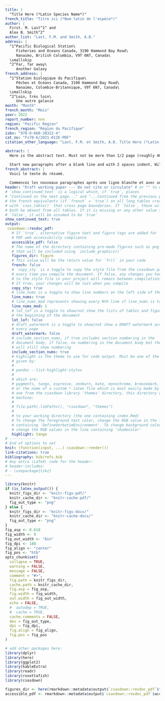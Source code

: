 ```yaml
---
title: |
  "Title Here (*Latin Species Name*)"
french_title: "Titre ici (*Nom latin de l'espèce*)"
author: |
  First. M. Last^1^ and
  Alex B. Smith^2^
author_list: "Last, F.M. and Smith, A.B."
address: |
  ^1^Pacific Biological Station\
     Fisheries and Oceans Canada, 3190 Hammond Bay Road\
     Nanaimo, British Columbia, V9T 6N7, Canada\
  \smallskip
  ^2^Far, far away\
     Another Galaxy
french_address: |
  ^1^Station biologique du Pacifique\
     Pêches et Océans Canada, 3190 Hammond Bay Road\
     Nanaimo, Colombie-Britannique, V9T 6N7, Canada\
  \smallskip
  ^2^Loin, très loin\
     Une autre galaxie
month: "Month"
french_month: "Mois"
year: 2022
report_number: nnn
region: "Pacific Region"
french_region: "Région du Pacifique"
isbn: "978-0-660-38322-4"
cat_no: "Fs70-6/2021-012E-PDF"
citation_other_language: "Last, F.M. et Smith, A.B. Title Here (*Latin Species Name*). DFO Secr. can. des avis sci. du MPO. Doc. de rech 2019/nnn. iv + 13 p."

abstract: |
  Here is the abstract text. Must not be more than 1/2 page (roughly 400 words).

  Start new paragraphs after a blank line and with 2 spaces indent. Will be posted on CSAS website.
french_abstract: |
  Voici le texte du résumé.
  
  Commencez les nouveaux paragraphes après une ligne blanche et avec un retrait de 2 espaces. 
header: "Draft working paper --- Do not cite or circulate" # or "" to omit
# `show_continued_text` is a logical which, if `true`, places
# "Continued on the next page..." and "...Continued from the previous page" or
# the french equivalents (if `french` = `true`) on all long tables created
# with `csas_table()` that cross page boundaries. If `false`, these will
# both be absent from all tables. If it is missing or any other value than
# `false`, it will be assumed to be `true`
show_continued_text: true
output:
 csasdown::resdoc_pdf:
   # If `true`, alternative figure text and figure tags are added for
   # PDF web accessibility compliance
   accessible_pdf: false
   # The name of the directory containing pre-made figures such as png files
   # that will be included using `include_graphics()`
   figures_dir: figure
   # This value will be the return value for `fr()` in your code
   french: false
   # `copy_sty` is a toggle to copy the style file from the csasdown package
   # every time you compile the document. If false, any changes you have made
   # to the style file in your project will remain between compilations.
   # If true, your changes will be lost when you compile
   copy_sty: true
   # line_nums is a toggle to show line numbers on the left side of the page.
   line_nums: true
   # line_nums_mod represents showing every Nth line if line_nums is true
   line_nums_mod: 1
   # lot_lof is a toggle to show/not show the lists of tables and figures at
   # the beginning of the document
   lot_lof: false
   # draft_watermark is a toggle to show/not show a DRAFT watermark across
   # every page
   draft_watermark: false
   # include_section_nums, if true includes section numbering in the
   # document body, if false, no numbering in the document budy but the TOC
   # will still show numbering
   include_section_nums: true
   # highlight is the theme to use for code output. Must be one of the list
   # given by:
   #
   # pandoc --list-highlight-styles
   #
   # which are:
   # pygments, tango, espresso, zenburn, kate, monochrome, breezedark, haddock
   # or the name of a custom *.latex file which is most easily made by copying
   # one from the csasdown library 'themes' directory, this directory on your
   # machine:
   #
   # file.path(.libPaths(), "csasdown", "themes")
   #
   # to your working directory (the one containing index.Rmd)
   # To change the foreground text color, change the RGB value in the line
   # containing 'DefineVerbatimEnvironment'. To change background color,
   # change the RGB values in the line containing 'shadecolor'
   highlight: tango
# ------------
# End of options to set
knit: (function(input, ...) csasdown::render())
link-citations: true
bibliography: bib/refs.bib
# Any extra \LaTeX\ code for the header:
# header-includes:
# - \usepackage{tikz}
---
```


```r
library(knitr)
if (is_latex_output()) {
  knitr_figs_dir <- "knitr-figs-pdf/"
  knitr_cache_dir <- "knitr-cache-pdf/"
  fig_out_type <- "png"
} else {
  knitr_figs_dir <- "knitr-figs-docx/"
  knitr_cache_dir <- "knitr-cache-docx/"
  fig_out_type <- "png"
}
fig_asp <- 0.618
fig_width <- 9
fig_out_width <- "6in"
fig_dpi <- 180
fig_align <- "center"
fig_pos <- "htb"
opts_chunk$set(
  collapse = TRUE,
  warning = FALSE,
  message = FALSE,
  comment = "#>",
  fig.path = knitr_figs_dir,
  cache.path = knitr_cache_dir,
  fig.asp = fig_asp,
  fig.width = fig_width,
  out.width = fig_out_width,
  echo = FALSE,
  #  autodep = TRUE,
  #  cache = TRUE,
  cache.comments = FALSE,
  dev = fig_out_type,
  dpi = fig_dpi,
  fig.align = fig_align,
  fig.pos = fig_pos
)
```

```r
# add other packages here:
library(dplyr)
library(here)
library(ggplot2)
library(kableExtra)
library(readr)
library(rosettafish)
library(csasdown)

figures_dir <- here(rmarkdown::metadata$output$`csasdown::resdoc_pdf`$figures_dir)
accessible_pdf <- rmarkdown::metadata$output$`csasdown::resdoc_pdf`$accessible_pdf
```
